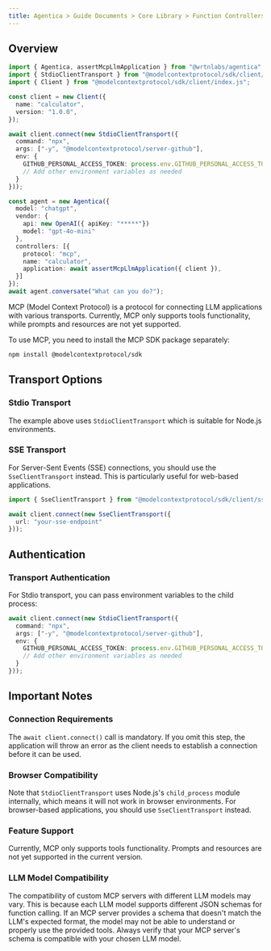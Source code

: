 ```yaml
---
title: Agentica > Guide Documents > Core Library > Function Controllers > MCP Protocol
---
```


## Overview

```typescript filename="src/main.ts" showLineNumbers copy
import { Agentica, assertMcpLlmApplication } from "@wrtnlabs/agentica";
import { StdioClientTransport } from "@modelcontextprotocol/sdk/client/stdio.js";
import { Client } from "@modelcontextprotocol/sdk/client/index.js";

const client = new Client({
  name: "calculator",
  version: "1.0.0",
});

await client.connect(new StdioClientTransport({
  command: "npx",
  args: ["-y", "@modelcontextprotocol/server-github"],
  env: {
    GITHUB_PERSONAL_ACCESS_TOKEN: process.env.GITHUB_PERSONAL_ACCESS_TOKEN,
    // Add other environment variables as needed
  }
}));

const agent = new Agentica({
  model: "chatgpt",
  vendor: {
    api: new OpenAI({ apiKey: "*****"})
    model: "gpt-4o-mini"
  },
  controllers: [{
    protocol: "mcp",
    name: "calculator",
    application: await assertMcpLlmApplication({ client }),
  }]
});
await agent.conversate("What can you do?");
```

MCP (Model Context Protocol) is a protocol for connecting LLM applications with various transports. Currently, MCP only supports tools functionality, while prompts and resources are not yet supported.

To use MCP, you need to install the MCP SDK package separately:

```bash
npm install @modelcontextprotocol/sdk
```

## Transport Options

### Stdio Transport
The example above uses `StdioClientTransport` which is suitable for Node.js environments.

### SSE Transport
For Server-Sent Events (SSE) connections, you should use the `SseClientTransport` instead. This is particularly useful for web-based applications.

```typescript
import { SseClientTransport } from "@modelcontextprotocol/sdk/client/sse.js";

await client.connect(new SseClientTransport({
  url: "your-sse-endpoint"
}));
```

## Authentication

### Transport Authentication
For Stdio transport, you can pass environment variables to the child process:

```typescript
await client.connect(new StdioClientTransport({
  command: "npx",
  args: ["-y", "@modelcontextprotocol/server-github"],
  env: {
    GITHUB_PERSONAL_ACCESS_TOKEN: process.env.GITHUB_PERSONAL_ACCESS_TOKEN,
    // Add other environment variables as needed
  }
}));
```

## Important Notes

### Connection Requirements
The `await client.connect()` call is mandatory. If you omit this step, the application will throw an error as the client needs to establish a connection before it can be used.

### Browser Compatibility
Note that `StdioClientTransport` uses Node.js's `child_process` module internally, which means it will not work in browser environments. For browser-based applications, you should use `SseClientTransport` instead.

### Feature Support
Currently, MCP only supports tools functionality. Prompts and resources are not yet supported in the current version.

### LLM Model Compatibility
The compatibility of custom MCP servers with different LLM models may vary. This is because each LLM model supports different JSON schemas for function calling. If an MCP server provides a schema that doesn't match the LLM's expected format, the model may not be able to understand or properly use the provided tools. Always verify that your MCP server's schema is compatible with your chosen LLM model.
